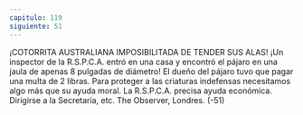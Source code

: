 ```yaml
---
capitulo: 119
siguiente: 51
---
```


¡COTORRITA AUSTRALIANA IMPOSIBILITADA DE TENDER SUS ALAS!
¡Un inspector de la R.S.P.C.A. entró en una casa y encontró el pájaro en una
jaula de apenas 8 pulgadas de diámetro! El dueño del pájaro tuvo que pagar una
multa de 2 libras. Para proteger a las criaturas indefensas necesitamos algo más
que su ayuda moral. La R.S.P.C.A. precisa ayuda económica. Dirigirse a la
Secretaría, etc.
The Observer, Londres.
(-51)
